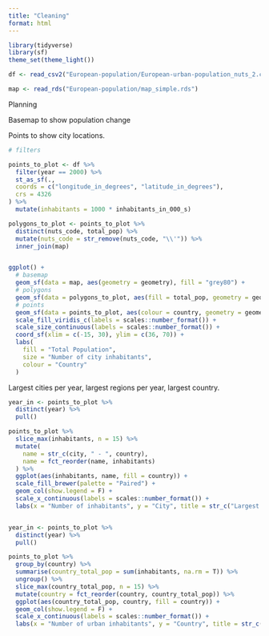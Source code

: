 ```yaml
---
title: "Cleaning"
format: html
---
```


```r
library(tidyverse)
library(sf)
theme_set(theme_light())

```

```r
df <- read_csv2("European-population/European-urban-population_nuts_2.csv")
```

```r
map <- read_rds("European-population/map_simple.rds")
```

Planning

Basemap to show population change

Points to show city locations.

```r
# filters

points_to_plot <- df %>% 
  filter(year == 2000) %>% 
  st_as_sf(.,
  coords = c("longitude_in_degrees", "latitude_in_degrees"),
  crs = 4326
) %>% 
  mutate(inhabitants = 1000 * inhabitants_in_000_s)

polygons_to_plot <- points_to_plot %>% 
  distinct(nuts_code, total_pop) %>% 
  mutate(nuts_code = str_remove(nuts_code, "\\'")) %>% 
  inner_join(map)


ggplot() +
  # basemap
  geom_sf(data = map, aes(geometry = geometry), fill = "grey80") +
  # polygons
  geom_sf(data = polygons_to_plot, aes(fill = total_pop, geometry = geometry)) +
  # points
  geom_sf(data = points_to_plot, aes(colour = country, geometry = geometry, size = inhabitants), alpha = .5) +
  scale_fill_viridis_c(labels = scales::number_format()) +
  scale_size_continuous(labels = scales::number_format()) +
  coord_sf(xlim = c(-15, 30), ylim = c(36, 70)) +
  labs(
    fill = "Total Population",
    size = "Number of city inhabitants",
    colour = "Country"
  )

```

Largest cities per year, largest regions per year, largest country.

```r
year_in <- points_to_plot %>% 
  distinct(year) %>% 
  pull()

points_to_plot %>%
  slice_max(inhabitants, n = 15) %>%
  mutate(
    name = str_c(city, " - ", country),
    name = fct_reorder(name, inhabitants)
  ) %>%
  ggplot(aes(inhabitants, name, fill = country)) +
  scale_fill_brewer(palette = "Paired") +
  geom_col(show.legend = F) +
  scale_x_continuous(labels = scales::number_format()) +
  labs(x = "Number of inhabitants", y = "City", title = str_c("Largest 15 cities in ", year_in))


year_in <- points_to_plot %>% 
  distinct(year) %>% 
  pull()

points_to_plot %>%
  group_by(country) %>%
  summarise(country_total_pop = sum(inhabitants, na.rm = T)) %>%
  ungroup() %>%
  slice_max(country_total_pop, n = 15) %>%
  mutate(country = fct_reorder(country, country_total_pop)) %>%
  ggplot(aes(country_total_pop, country, fill = country)) +
  geom_col(show.legend = F) +
  scale_x_continuous(labels = scales::number_format()) +
  labs(x = "Number of urban inhabitants", y = "Country", title = str_c("Largest 15 countries by urban popultion in ", year_in))

```

